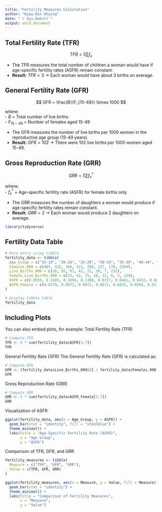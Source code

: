 ```yaml
---
title: "Fertility Measures Calculation"
author: "Kyaw Min Khaing"
date: "`r Sys.Date()`"
output: word_document
---
```


## Total Fertility Rate (TFR)

$$
TFR = 5 \sum f_x
$$

-   The TFR measures the total number of children a woman would have if age-specific fertility rates (ASFR) remain constant.
-   **Result:** $TFR = 3$ → Each woman would have about 3 births on average.

## General Fertility Rate (GFR)

$$
GFR = \frac{B}{F_{15-49}} \times 1000
$$

where:\
- $B$ = Total number of live births\
- $F_{15-49}$ = Number of females aged 15-49

-   The GFR measures the number of live births per 1000 women in the reproductive age group (15-49 years).
-   **Result:** $GFR = 102$ → There were 102 live births per 1000 women aged 15-49.

## Gross Reproduction Rate (GRR)

$$
GRR = 5 \sum f_x^*
$$

where:\
- $f_x^*$ = Age-specific fertility rate (ASFR) for female births only

-   The GRR measures the number of daughters a woman would produce if age-specific fertility rates remain constant.
-   **Result:** $GRR = 2$ → Each woman would produce 2 daughters on average.

```r
library(tidyverse)
```

## Fertility Data Table

```r
# Data entry using tibble
fertility_data <- tibble(
  Age_Group = c("15-19", "20-24", "25-29", "30-34", "35-39", "40-44", "45-49", "Total"),
  Females_000 = c(465, 432, 360, 321, 289, 227, 170, 2264),
  Live_Births_000 = c(26, 65, 61, 42, 21, 10, 7, 232),
  Female_Live_Births_000 = c(13, 42, 35, 28, 12, 6, 3, 139),
  ASFR = c(0.0559, 0.1505, 0.1694, 0.1308, 0.0727, 0.0441, 0.0412, 0.6646),
  ASFR_Female = c(0.0279, 0.0972, 0.0972, 0.0872, 0.0415, 0.0264, 0.0176, 0.3950)
)

# Display tibble table
fertility_data
```

## Including Plots

You can also embed plots, for example: Total Fertility Rate (TFR)

```r
# Compute TFR
TFR <- 5 * sum(fertility_data$ASFR[1:7])
TFR
```

General Fertility Rate (GFR) The General Fertility Rate (GFR) is calculated as:

```r
# Compute GFR
GFR <- (fertility_data$Live_Births_000[8] / fertility_data$Females_000[8]) * 1000
GFR
```

Gross Reproduction Rate (GRR)

```r
# Compute GRR
GRR <- 5 * sum(fertility_data$ASFR_Female[1:7])
GRR
```

Visualization of ASFR

```r
ggplot(fertility_data, aes(x = Age_Group, y = ASFR)) +
  geom_bar(stat = "identity", fill = "steelblue") +
  theme_minimal() +
  labs(title = "Age-Specific Fertility Rate (ASFR)",
       x = "Age Group",
       y = "ASFR")
```

Comparison of TFR, GFR, and GRR

```r
fertility_measures <- tibble(
  Measure = c("TFR", "GFR", "GRR"),
  Value = c(TFR, GFR, GRR)
)

ggplot(fertility_measures, aes(x = Measure, y = Value, fill = Measure)) +
  geom_bar(stat = "identity") +
  theme_minimal() +
  labs(title = "Comparison of Fertility Measures",
       x = "Measure",
       y = "Value")
```
